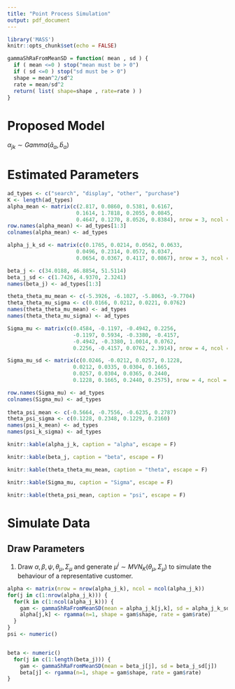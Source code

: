```yaml
---
title: "Point Process Simulation"
output: pdf_document
---
```


```r
library('MASS')
knitr::opts_chunk$set(echo = FALSE)
```
```r
gammaShRaFromMeanSD = function( mean , sd ) {
  if ( mean <=0 ) stop("mean must be > 0")
  if ( sd <=0 ) stop("sd must be > 0")
  shape = mean^2/sd^2
  rate = mean/sd^2
  return( list( shape=shape , rate=rate ) )
}
```



# Proposed Model
$\alpha_{jk} \sim Gamma(\bar{a}_{\alpha}, \bar{b}_{\alpha})$



# Estimated Parameters
```r
ad_types <- c("search", "display", "other", "purchase")
K <- length(ad_types)
alpha_mean <- matrix(c(2.817, 0.0860, 0.5381, 0.6167,
                      0.1614, 1.7818, 0.2055, 0.0845,
                      0.4647, 0.1270, 8.0526, 0.8384), nrow = 3, ncol = 4)
row.names(alpha_mean) <- ad_types[1:3]
colnames(alpha_mean) <- ad_types

alpha_j_k_sd <- matrix(c(0.1765, 0.0214, 0.0562, 0.0633,
                      0.0496, 0.2314, 0.0572, 0.0347,
                      0.0654, 0.0367, 0.4117, 0.0867), nrow = 3, ncol = 4)

beta_j <- c(34.0188, 46.8854, 51.5114)
beta_j_sd <- c(1.7426, 4.9370, 2.3241)
names(beta_j) <- ad_types[1:3]

theta_theta_mu_mean <- c(-5.3926, -6.1027, -5.8063, -9.7704) 
theta_theta_mu_sigma <- c(0.0166, 0.0212, 0.0221, 0.0762) 
names(theta_theta_mu_mean) <- ad_types
names(theta_theta_mu_sigma) <- ad_types

Sigma_mu <- matrix(c(0.4584, -0.1197, -0.4942, 0.2256,
                     -0.1197, 0.5934, -0.3380, -0.4157,
                     -0.4942, -0.3380, 1.0014, 0.0762,
                     0.2256, -0.4157, 0.0762, 2.3914), nrow = 4, ncol = 4)

Sigma_mu_sd <- matrix(c(0.0246, -0.0212, 0.0257, 0.1228,
                     0.0212, 0.0335, 0.0304, 0.1665,
                     0.0257, 0.0304, 0.0365, 0.2440,
                     0.1228, 0.1665, 0.2440, 0.2575), nrow = 4, ncol = 4)

row.names(Sigma_mu) <- ad_types
colnames(Sigma_mu) <- ad_types
  
theta_psi_mean <- c(-0.5664, -0.7556, -0.6235, 0.2787)
theta_psi_sigma <- c(0.1228, 0.2348, 0.1229, 0.2160)
names(psi_k_mean) <- ad_types
names(psi_k_sigma) <- ad_types
```

```r
knitr::kable(alpha_j_k, caption = "alpha", escape = F)
```

```r
knitr::kable(beta_j, caption = "beta", escape = F)
```

```r
knitr::kable(theta_theta_mu_mean, caption = "theta", escape = F)
```

```r
knitr::kable(Sigma_mu, caption = "Sigma", escape = F)
```

```r
knitr::kable(theta_psi_mean, caption = "psi", escape = F)
```

# Simulate Data

## Draw Parameters
1. Draw $\alpha, \beta, \psi, \theta_{\mu}, \Sigma_{\mu}$ and generate $\mu^i \sim MVN_K(\theta_{\mu}, \Sigma_{\mu})$ to simulate the behaviour of a representative customer.
```r
alpha <- matrix(nrow = nrow(alpha_j_k), ncol = ncol(alpha_j_k))
for(j in c(1:nrow(alpha_j_k))) {
  for(k in c(1:ncol(alpha_j_k))) {
    gam <- gammaShRaFromMeanSD(mean = alpha_j_k[j,k], sd = alpha_j_k_sd[j,k])
    alpha[j,k] <- rgamma(n=1, shape = gam$shape, rate = gam$rate)
  }
}
psi <- numeric()


beta <- numeric()
  for(j in c(1:length(beta_j))) {
    gam <- gammaShRaFromMeanSD(mean = beta_j[j], sd = beta_j_sd[j])
    beta[j] <- rgamma(n=1, shape = gam$shape, rate = gam$rate)
}
```


